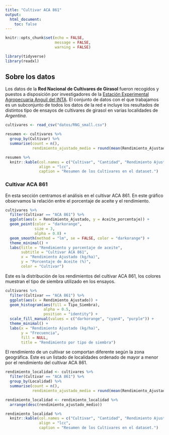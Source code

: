 ```yaml
---
title: "Cultivar ACA 861"
output: 
  html_document:
    toc: false
---
```


```r
knitr::opts_chunk$set(echo = FALSE, 
                      message = FALSE,
                      warning = FALSE)

library(tidyverse)
library(readxl)
```

## Sobre los datos

Los datos de la **Red Nacional de Cultivares de Girasol** fueron recogidos y puestos a disposición por investigadores de la [Estación Experimental Agropecuaria Anguil del INTA](https://www.argentina.gob.ar/inta). El conjunto de datos con el que trabajamos es un subconjunto de todos los datos de la red e incluye los resultados de distintos tipo de ensayos de cultivares de girasol en varias localidades de *Argentina*.

```r
cultivares <- read_csv("datos/RNG_small.csv")

resumen <- cultivares %>% 
  group_by(Cultivar) %>% 
  summarise(count = n(),
            rendimiento_ajustado_medio = round(mean(Rendimiento_Ajustado, na.rm = TRUE), 2))

resumen %>% 
  knitr::kable(col.names = c("Cultivar", "Cantidad", "Rendimiento Ajustado Medio"),
               align = "lcc",
               caption = "Resumen de los Cultivares en el dataset.")
```

### Cultivar ACA 861

En esta sección centramos el análisis en el cultivar ACA 861. En este gráfico observamos la relación entre el porcentaje de aceite y el rendimiento.

```r
cultivares %>% 
  filter(Cultivar == "ACA 861") %>% 
  ggplot(aes(x = Rendimiento_Ajustado, y = Aceite_porcentaje)) +
  geom_point(color = "darkorange",
             size = 3,
             alpha = 0.8) +
  geom_smooth(method = "lm", se = FALSE, color = "darkorange") +
  theme_minimal() +
  labs(title = "Rendimiento y porcentaje de aceite",
       subtitle = "Cultivar ACA 861",
       x = "Rendimiento Ajustado (kg/ha)",
       y = "Porcentaje de Aceite (%)",
       color = "Cultivar") 
```

Este es la distribución de los rendimientos del cultivar ACA 861, los colores muestran el tipo de siembra utilizado en los ensayos. 

```r
cultivares %>% 
  filter(Cultivar == "ACA 861") %>%
  ggplot(aes(x = Rendimiento_Ajustado)) +
  geom_histogram(aes(fill = Tipo_Siembra),
                 alpha = 0.5,
                 position = "identity") +
  scale_fill_manual(values = c("darkorange", "cyan4", "purple")) +
  theme_minimal() +
  labs(x = "Rendimiento Ajustado (kg/ha)",
       y = "Frecuencia",
       fill = NULL,
       title = "Rendimiento por tipo de siembra")
```

El rendimiento de un cultivar se comportan diferente según la zona geográfica. Este es un listado de localidades ordenado de mayor a menor por el rendimiento del cultivar ACA 861. 

```r
rendimiento_localidad <- cultivares %>% 
  filter(Cultivar == "ACA 861") %>%
  group_by(Localidad) %>% 
  summarise(count = n(),
            rendimiento_ajustado_medio = round(mean(Rendimiento_Ajustado, na.rm = TRUE), 2)) 

rendimiento_localidad <- rendimiento_localidad %>% 
  arrange(desc(rendimiento_ajustado_medio))

rendimiento_localidad %>% 
  knitr::kable(col.names = c("Cultivar", "Cantidad", "Rendimiento Ajustado Medio"),
               align = "lcc",
               caption = "Resumen de los Cultivares en el dataset.")
```